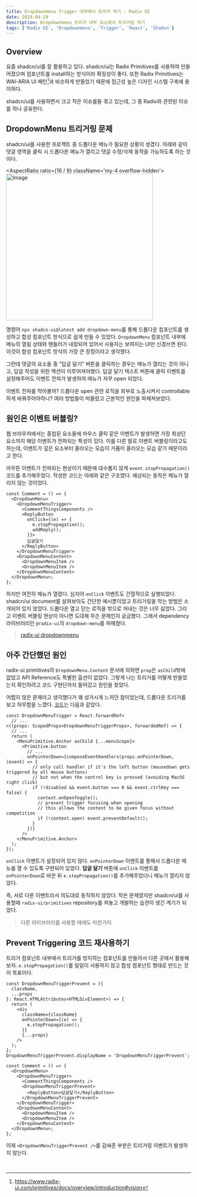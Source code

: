 ```yaml
---
title: Dropdownmenu Trigger 내부에서 트리거 막기 - Radix UI
date: 2024-04-29
description: Dropdownmenu 트리거 내부 요소에서 트리거링 막기
tags: ['Radix UI', 'Dropdownmenu', 'Trigger', 'React', 'Shadcn']
---
```


## Overview

요즘 shadcn/ui를 잘 활용하고 있다.
shadcn/ui는 Radix Primitives를 사용하여 만들어졌으며 컴포넌트를 install하는 방식이라 확장성이 좋다.
또한 Radix Primitives는 WAI-ARIA UI 패턴[^1]과 비슷하게 만들었기 때문에 접근성 높은 디자인 시스템 구축에 용이하다.

shadcn/ui를 사용하면서 크고 작은 이슈를들 겪고 있는데, 그 중 Radix와 관련된 이슈를 하나 공유한다.

[^1]: https://www.radix-ui.com/primitives/docs/overview/introduction#vision

## DropdownMenu 트리거링 문제

shadcn/ui를 사용한 프로젝트 중 드롭다운 메뉴가 필요한 상황이 생겼다.
아래와 같이 댓글 영역을 클릭 시 드롭다운 메뉴가 열리고 댓글 수정/삭제 동작을 가능하도록 하는 것이다.

<AspectRatio ratio={16 / 9} className='my-4 overflow-hidden'>
  <Image
    src='https://bucket-zifafi.s3.ap-northeast-2.amazonaws.com/posts/dropdownmenu-01.png'
    alt='Image'
    width='400'
    height='400'
    className='mx-auto rounded-md object-cover'
  />
</AspectRatio>

명령어 `npx shadcn-ui@latest add dropdown-menu`를 통해 드롭다운 컴포넌트를 생성하고 합성 컴포넌트 방식으로 쉽게 만들 수 있었다.
`DropdownMenu` 컴포넌트 내부에 메뉴의 열림 상태와 핸들러가 내장되어 있어서 사용자는 보여지는 UI만 신경쓰면 된다.
이것이 합성 컴포넌트 방식의 가장 큰 장점이라고 생각했다.

그런데 댓글의 요소들 중 "답글 달기" 버튼을 클릭하는 경우는 메뉴가 열리는 것이 아니고, 답글 작성을 위한 액션이 이루어져야했다.
답글 달기 텍스트 버튼에 클릭 이벤트를 설정해주어도 이벤트 전파가 발생하여 메뉴가 자꾸 open 되었다.

이벤트 전파를 막아볼까? 드롭다운 open 관련 로직을 외부로 노출시켜서 controllable하게 바꿔주어야하나?
여러 방법들이 떠올랐고 근본적인 원인을 파헤쳐보았다.

## 원인은 이벤트 버블링?

웹 브라우저에서는 중첩된 요소들에 마우스 클릭 같은 이벤트가 발생하면 가장 최상단 요소까지 해당 이벤트가 전파되는 특성이 있다.
이를 다른 말로 이벤트 버블링이라고도 하는데, 이벤트가 깊은 요소부터 올라오는 모습이 거품이 올라오는 모습 같기 때문이라고 한다.

아무튼 이벤트가 전파되는 현상이기 때문에 대수롭지 않게 `event.stopPropagation()` 코드를 추가해주었다.
작성한 코드는 아래와 같은 구조였다. 예상되는 동작은 메뉴가 열리지 않는 것이었다.

```tsx {7}
const Comment = () => {
  <DropdownMenu>
    <DropdownMenuTrigger>
      <CommentThingsComponents />
      <ReplyButton
        onClick={(e) => {
          e.stopPropagation();
          addReply();
        }}>
        답글달기
      </ReplyButton>
    </DropdownMenuTrigger>
    <DropdownMenuContent>
      <DropdownMenuItem />
      <DropdownMenuItem />
    </DropdownMenuContent>
  </DropdownMenu>;
};
```

하지만 여전히 메뉴가 열렸다. 심지어 `onClick` 이벤트도 간헐적으로 실행되었다.
shadcn/ui document를 살펴보아도 간단한 예시뿐이었고 트리거링을 막는 방법은 소개되어 있지 않았다.
드롭다운 열고 닫는 로직을 밖으로 꺼내는 것은 너무 싫었다.
그리고 이벤트 버블링 현상이 아니면 도대체 무슨 문제인지 궁금했다.
그래서 dependency 라이브러리인 `@radix-ui`의 `dropdown-menu`를 파헤쳤다.

> [radix-ui dropdownmenu](https://www.radix-ui.com/primitives/docs/components/dropdown-menu)

## 아주 간단했던 원인

radix-ui primitives의 `DropdownMenu.Content` 문서에 의하면 `prop`은 `asChild`밖에 없었고 API Reference도 특별한 옵션이 없었다.
그렇게 나는 트리거를 어떻게 만들었는지 확인하려고 코드 구현단까지 들어갔고 원인을 찾았다.

어렵지 않은 문제라고 생각했다가 꽤 성가시게 느끼던 참이었는데, 드롭다운 트리거를 보고 허무함을 느꼈다. [코드](https://github.com/radix-ui/primitives/blob/b32a93318cdfce383c2eec095710d35ffbd33a1c/packages/react/dropdown-menu/src/DropdownMenu.tsx#L99C1-L141C48)는 다음과 같았다.

```tsx {9}
const DropdownMenuTrigger = React.forwardRef<
  // ...
>((props: ScopedProps<DropdownMenuTriggerProps>, forwardedRef) => {
  // ...
  return (
    <MenuPrimitive.Anchor asChild {...menuScope}>
      <Primitive.button
        // ...
        onPointerDown={composeEventHandlers(props.onPointerDown, (event) => {
          // only call handler if it's the left button (mousedown gets triggered by all mouse buttons)
          // but not when the control key is pressed (avoiding MacOS right click)
          if (!disabled && event.button === 0 && event.ctrlKey === false) {
            context.onOpenToggle();
            // prevent trigger focusing when opening
            // this allows the content to be given focus without competition
            if (!context.open) event.preventDefault();
          }
        })}
      />
    </MenuPrimitive.Anchor>
  );
});
```

`onClick` 이벤트가 설정되어 있지 않다. `onPointerDown` 이벤트를 통해서 드롭다운 메뉴를 열 수 있도록 구현되어 있었다.
**답글 달기** 버튼에 `onClick` 이벤트를 `onPointerDown`로 바꾼 뒤 `e.stopPropagation()`를 추가해주었더니 메뉴가 열리지 않았다.

즉, 서로 다른 이벤트라서 의도대로 동작하지 않았다.
작은 문제였지만 shadcn/ui를 사용할때 `radix-ui/primitives` repository를 켜놓고 개발하는 습관이 생긴 계기가 되었다.

> 다른 라이브러리를 사용할 때에도 마찬가지

## Prevent Triggering 코드 재사용하기

트리거 컴포넌트 내부에서 트리거를 방지하는 컴포넌트를 만들어서 다른 곳에서 활용해보자.
`e.stopPropagation()`를 일일이 사용하지 않고 합성 컴포넌트 형태로 만드는 것이 목표이다.

```tsx title="DropdownMenu.tsx"
const DropdownMenuTriggerPrevent = ({
  className,
  ...props
}: React.HTMLAttributes<HTMLDivElement>) => {
  return (
    <div
      className={className}
      onPointerDown={(e) => {
        e.stopPropagation();
      }}
      {...props}
    />
  );
};
DropdownMenuTriggerPrevent.displayName = 'DropdownMenuTriggerPrevent';
```

```tsx {5, 7}
const Comment = () => {
  <DropdownMenu>
    <DropdownMenuTrigger>
      <CommentThingsComponents />
      <DropdownMenuTriggerPrevent>
        <ReplyButton>답글달기</ReplyButton>
      </DropdownMenuTriggerPrevent>
    </DropdownMenuTrigger>
    <DropdownMenuContent>
      <DropdownMenuItem />
      <DropdownMenuItem />
    </DropdownMenuContent>
  </DropdownMenu>;
};
```

이제 `<DropdownMenuTriggerPrevent />`를 감싸준 부분은 트리거링 이벤트가 발생하지 않는다.

<br />
